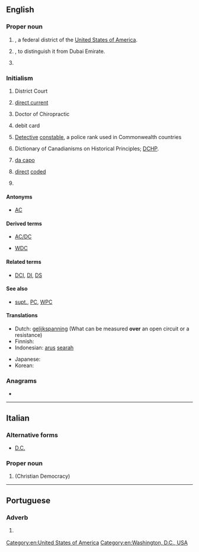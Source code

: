 {{also|dc|Dc|dC|D&C|D.C.|d.C.}}
==English==

===Proper noun===
{{en-proper noun}}

# {{lb|en|geography}} {{initialism of|lang=en|District of Columbia}}, a federal district of the [[United States of America]].
# {{lb|en|geography}} {{initialism of|lang=en|Dubai City}}, to distinguish it from Dubai Emirate.
# {{initialism of|lang=en|[[w:Sega Dreamcast|Sega Dreamcast]]}}

===Initialism===
{{rfc-header|Initialism}}
{{head|en|initialism}}

# {{lb|en|legal}} District Court
# {{lb|en|electrical}} [[direct current]]
# {{lb|en|degree}} Doctor of Chiropractic
# {{lb|en|banking}} debit card
# {{lb|en|law enforcement}} [[detective|Detective]] [[constable]], a police rank used in Commonwealth countries
# Dictionary of Canadianisms on Historical Principles; [[DCHP]].
# {{lb|en|music}} [[da capo]]
# {{lb|en|video coding}} [[direct]] [[coded]]
# {{lb|en|UK|pensions}} {{initialism of|defined contributions|lang=en}}

====Antonyms====
* {{sense|electrical}} [[AC]]

====Derived terms====
* [[AC/DC]]
* {{sense|law enforcement}} [[WDC]]

====Related terms====
* {{sense|law enforcement}} [[DCI]], [[DI]], [[DS]]

====See also====
* {{sense|law enforcement}} [[supt.]], [[PC]], [[WPC]]

====Translations====
{{trans-top|direct current}}
* Dutch: [[gelijkspanning]] (What can be measured '''over''' an open circuit or a resistance)
* Finnish: {{t+|fi|tasavirta}}
* Indonesian: [[arus]] [[arah|searah]]
{{trans-mid}}
* Japanese: {{t|ja|直流|tr=ちょくりゅう, chokuryū}}
* Korean: {{t|ko|직류|tr=[[直流]], jikryu}}
{{trans-bottom}}

===Anagrams===
* {{anagrams|en|a=cd|C.D.|CD|cD}}

[[Category:en:United States of America]]
[[Category:en:Washington, D.C., USA]]

----

==Italian==

===Alternative forms===
* [[D.C.]]

===Proper noun===
{{it-proper noun|f}}

# {{initialism of|[[Democrazia Cristiana]]|nodot=1|lang=it}} (Christian Democracy)

----

==Portuguese==

===Adverb===
{{pt-adv|-}}

# {{l|en|AD}} {{gloss|after the birth of Christ}}